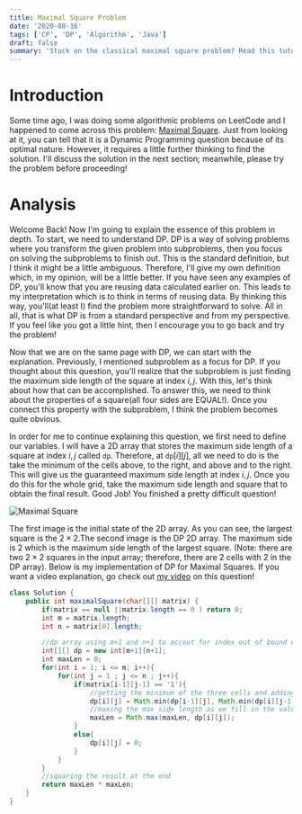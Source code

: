 ```yaml
---
title: Maximal Square Problem
date: '2020-08-16'
tags: ['CP', 'DP', 'Algorithm', 'Java']
draft: false
summary: 'Stuck on the classical maximal square problem? Read this tutorial to find out the solution!'
---
```


# Introduction
Some time ago, I was doing some algorithmic problems on LeetCode and I happened to come across this problem: [Maximal Square](https://leetcode.com/problems/maximal-square/). Just from looking at it, you can tell that it is a Dynamic Programming question because of its optimal nature. However, it requires a little further thinking to find the solution. I'll discuss the solution in the next section; meanwhile, please try the problem before proceeding!


# Analysis
Welcome Back! Now I'm going to explain the essence of this problem in depth. To start, we need to understand DP. DP is a way of solving problems where you transform the given problem into subproblems, then you focus on solving the subproblems to finish out. This is the standard definition, but I think it might be a little ambiguous. Therefore, I'll give my own definition which, in my opinion, will be a little better. If you have seen any examples of DP, you'll know that you are reusing data calculated earlier on. This leads to my interpretation which is to think in terms of reusing data. By thinking this way, you'll(at least I) find the problem more straightforward to solve. All in all, that is what DP is from a standard perspective and from my perspective. If you feel like you got a little hint, then I encourage you to go back and try the problem!


Now that we are on the same page with DP, we can start with the explanation. Previously, I mentioned subproblem as a focus for DP. If you thought about this question, you'll realize that the subproblem is just finding the maximum side length of the square at index $i, j$.  With this, let's think about how that can be accomplished. To answer this, we need to think about the properties of a square(all four sides are EQUAL!).  Once you connect this property with the subproblem, I think the problem becomes quite obvious.


In order for me to continue explaining this question, we first need to define our variables. I will have a 2D array that stores the maximum side length of a square at index $i, j$ called $\texttt{dp}$. Therefore, at $\texttt{dp}[i][j]$, all we need to do is the take the minimum of the cells above, to the right, and above and to the right. This will give us the guaranteed maximum side length at index $i, j$. Once you do this for the whole grid, take the maximum side length and square that to obtain the final result. Good Job! You finished a pretty difficult question!

![Maximal Square](/static/images/MaximalSquarePlain.svg)

The first image is the initial state of the 2D array. As you can see, the largest square is the $2\times2$.The second image is the DP 2D array.  The maximum side is 2 which is the maximum side length of the largest square.  (Note: there are two $2\times2$ squares in the input array; therefore, there are 2 cells with 2 in the DP array). Below is my implementation of DP for Maximal Squares. If you want a video explanation, go check out [my video](https://youtu.be/XokEe1aq5j0) on this question!


```java
class Solution {
    public int maximalSquare(char[][] matrix) {
        if(matrix == null ||matrix.length == 0 ) return 0;
        int m = matrix.length;
        int n = matrix[0].length;

        //dp array using m+1 and n+1 to accout for index out of bound exceptions
        int[][] dp = new int[m+1][n+1];
        int maxLen = 0;
        for(int i = 1; i <= m; i++){
            for(int j = 1 ; j <= n ; j++){
                if(matrix[i-1][j-1] == '1'){
                    //getting the minimum of the three cells and adding one
                    dp[i][j] = Math.min(dp[i-1][j], Math.min(dp[i][j-1], dp[i-1][j-1])) + 1;
                    //maxing the max side length as we fill in the values to save time
                    maxLen = Math.max(maxLen, dp[i][j]);
                }
                else{
                    dp[i][j] = 0;
                }
            }
        }
        //squaring the result at the end
        return maxLen * maxLen;
    }
}
```